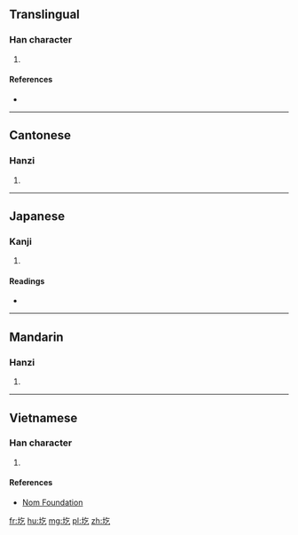 ==Translingual==

===Han character===
{{Han char|rn=32|rad=土|as=03|sn=6|four=48117|canj=GON|ids=⿰土乞}}

# {{defn|Han|sort=土03}}

====References====
* {{Han ref|kx=0223.120|dkj=04883|dj=0456.020|hdz=10419.090|uh=572A|ud=22314|bh=C9C9|bd=51657}}

----

==Cantonese==

===Hanzi===
{{yue-hanzi|jyut=[[gaak3]], [[ngat6]]|y=gaak3, ngat6}}

# {{defn|lang=yue|sort=土03}}

----

==Japanese==

===Kanji===
{{ja-kanji|grade=|rs=土03}}

# {{defn|lang=ja|sort=土03}}

====Readings====
* {{ja-readings|on=[[ぎつ]] (gitsu), [[ぎち]] (gichi), [[ごち]] (gochi), [[いつ]] (itsu), [[おち]] (ochi)|kun=}}

----

==Mandarin==

===Hanzi===
{{cmn-hanzi|pin=[[gē]] ([[ge1]]), [[ào]] ([[ao4]])|wg=ko<sup>1</sup>, ao<sup>4</sup>}}

# {{defn|lang=cmn|sort=土03}}

----

==Vietnamese==

===Han character===
{{vi-hantu|[[ngật]]|rs=土03}}

# {{defn|lang=vi|sort=土03}}

====References====
*[http://nomfoundation.org/common/nom_details.php?codepoint=572a Nom Foundation]

[[fr:圪]]
[[hu:圪]]
[[mg:圪]]
[[pl:圪]]
[[zh:圪]]